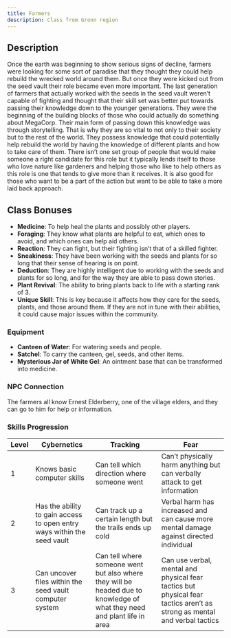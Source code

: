 ```yaml
---
title: Farmers
description: Class from Gronn region
---
```


## Description
Once the earth was beginning to show serious signs of decline, farmers were looking for some sort of paradise that they thought they could help rebuild the wrecked world around them. But once they were kicked out from the seed vault their role became even more important. The last generation of farmers that actually worked with the seeds in the seed vault weren’t capable of fighting and thought that their skill set was better put towards passing their knowledge down to the younger generations. They were the beginning of the building blocks of those who could actually do something about MegaCorp. Their main form of passing down this knowledge was through storytelling. That is why they are so vital to not only to their society but to the rest of the world. They possess knowledge that could potentially help rebuild the world by having the knowledge of different plants and how to take care of them. 
There isn’t one set group of people that would make someone a right candidate for this role but it typically lends itself to those who love nature like gardeners and helping those who like to help others as this role is one that tends to give more than it receives. It is also good for those who want to be a part of the action but want to be able to take a more laid back approach. 

## Class Bonuses
- **Medicine**: To help heal the plants and possibly other players.
- **Foraging**: They know what plants are helpful to eat, which ones to avoid, and which ones can help aid others.
- **Reaction**: They can fight, but their fighting isn’t that of a skilled fighter.
- **Sneakiness**: They have been working with the seeds and plants for so long that their sense of hearing is on point.
- **Deduction**: They are highly intelligent due to working with the seeds and plants for so long, and for the way they are able to pass down stories.
- **Plant Revival**: The ability to bring plants back to life with a starting rank of 3.
- **Unique Skill**: This is key because it affects how they care for the seeds, plants, and those around them. If they are not in tune with their abilities, it could cause major issues within the community.

### Equipment
- **Canteen of Water**: For watering seeds and people.
- **Satchel**: To carry the canteen, gel, seeds, and other items.
- **Mysterious Jar of White Gel**: An ointment base that can be transformed into medicine.

### NPC Connection
The farmers all know Ernest Elderberry, one of the village elders, and they can go to him for help or information.

### Skills Progression

| Level | Cybernetics | Tracking | Fear |
|-------|-------------|----------|------|
| 1     | Knows basic computer skills | Can tell which direction where someone went | Can’t physically harm anything but can verbally attack to get information |
| 2     | Has the ability to gain access to open entry ways within the seed vault | Can track up a certain length but the trails ends up cold | Verbal harm has increased and can cause more mental damage against directed individual |
| 3     | Can uncover files within the seed vault computer system | Can tell where someone went but also where they will be headed due to knowledge of what they need and plant life in area | Can use verbal, mental and physical fear tactics but physical fear tactics aren’t as strong as mental and verbal tactics |
